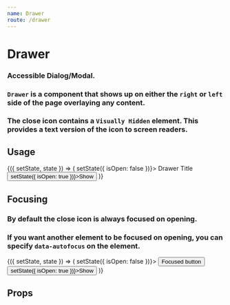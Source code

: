```yaml
---
name: Drawer
route: /drawer
---
```



# Drawer

### Accessible Dialog/Modal.

### `Drawer` is a component that shows up on either the `right` or `left` side of the page overlaying any content.

### The close icon contains a `Visually Hidden` element. This provides a text version of the icon to screen readers.

## Usage

<Playground>
  <Component initialState={{ isOpen: false }}>
    {({ setState, state }) => (
      <React.Fragment>
        <Drawer
          isOpen={state.isOpen}
          width={350}
          onRequestClose={() => setState({ isOpen: false })}>
          <Heading size={600}>Drawer Title</Heading>
        </Drawer>
        <Button onClick={() => setState({ isOpen: true })}>Show</Button>
      </React.Fragment>
    )}
  </Component>
</Playground>

## Focusing

### By default the close icon is always focused on opening.

### If you want another element to be focused on opening, you can specify `data-autofocus` on the element.

<Playground>
  <Component initialState={{ isOpen: false }}>
    {({ setState, state }) => (
      <React.Fragment>
        <Drawer
          isOpen={state.isOpen}
          width={350}
          onRequestClose={() => setState({ isOpen: false })}>
          <Button data-autofocus>Focused button</Button>
        </Drawer>
        <Button onClick={() => setState({ isOpen: true })}>Show</Button>
      </React.Fragment>
    )}
  </Component>
</Playground>

## Props
